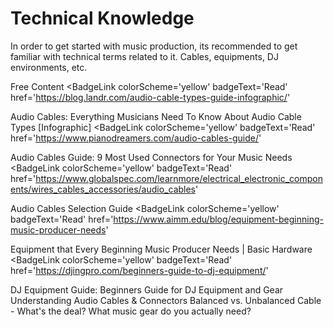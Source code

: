 # Technical Knowledge

In order to get started with music production, its recommended to get familiar with technical terms related to it. Cables, equipments, DJ environments, etc.

<ResourceGroupTitle>Free Content</ResourceGroupTitle>
<BadgeLink
  colorScheme='yellow'
  badgeText='Read'
  href='https://blog.landr.com/audio-cable-types-guide-infographic/'
>
  Audio Cables: Everything Musicians Need To Know About Audio Cable Types
  [Infographic]
</BadgeLink>
<BadgeLink
  colorScheme='yellow'
  badgeText='Read'
  href='https://www.pianodreamers.com/audio-cables-guide/'
>
  Audio Cables Guide: 9 Most Used Connectors for Your Music Needs
</BadgeLink>
<BadgeLink
  colorScheme='yellow'
  badgeText='Read'
  href='https://www.globalspec.com/learnmore/electrical_electronic_components/wires_cables_accessories/audio_cables'
>
  Audio Cables Selection Guide
</BadgeLink>
<BadgeLink
  colorScheme='yellow'
  badgeText='Read'
  href='https://www.aimm.edu/blog/equipment-beginning-music-producer-needs'
>
  Equipment that Every Beginning Music Producer Needs | Basic Hardware
</BadgeLink>
<BadgeLink
  colorScheme='yellow'
  badgeText='Read'
  href='https://djingpro.com/beginners-guide-to-dj-equipment/'
>
  DJ Equipment Guide: Beginners Guide for DJ Equipment and Gear
</BadgeLink>
<BadgeLink badgeText='Watch' href='https://www.youtube.com/watch?v=dV8rpGUoxns'>
  Understanding Audio Cables & Connectors
</BadgeLink>
<BadgeLink badgeText='Watch' href='https://www.youtube.com/watch?v=BQtMFsw_3Hg'>
  Balanced vs. Unbalanced Cable - What's the deal?
</BadgeLink>
<BadgeLink badgeText='Watch' href='https://www.youtube.com/watch?v=2JBOgJ0lTJo'>
  What music gear do you actually need?
</BadgeLink>
